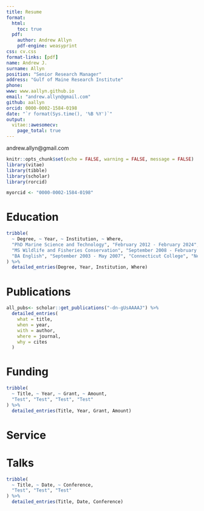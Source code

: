```yaml
---
title: Resume
format:
  html:
    toc: true
  pdf:
    author: Andrew Allyn
    pdf-engine: weasyprint
css: cv.css
format-links: [pdf]
name: Andrew J.
surname: Allyn
position: "Senior Research Manager"
address: "Gulf of Maine Research Institute"
phone: 
www: www.aallyn.github.io
email: "andrew.allyn@gmail.com"
github: aallyn
orcid: 0000-0002-1584-0198
date: "`r format(Sys.time(), '%B %Y')`"
output: 
  vitae::awesomecv:
    page_total: true
---
```


::: {.print-only .contact-block}
andrew.allyn@gmail.com
:::

```r
knitr::opts_chunk$set(echo = FALSE, warning = FALSE, message = FALSE)
library(vitae)
library(tibble)
library(scholar)
library(rorcid)

myorcid <- "0000-0002-1584-0198"
```

# Education

```r
tribble(
  ~ Degree, ~ Year, ~ Institution, ~ Where,
  "PhD Marine Science and Technology", "February 2012 - February 2024", "University of Massachusetts Amherst", "Amherst, MA",
  "MS Wildlife and Fisheries Conservation", "September 2008 - February 2012", "University of Massachusetts Amherst", "Amherst, MA",
  "BA English", "September 2003 - May 2007", "Connecticut College", "New London, CT"
) %>% 
  detailed_entries(Degree, Year, Institution, Where)
```

# Publications

```r
all_pubs<- scholar::get_publications("-dn-gUsAAAAJ") %>% 
  detailed_entries(
    what = title,
    when = year,
    with = author,
    where = journal,
    why = cites
  )
```

# Funding

```r
tribble(
  ~ Title, ~ Year, ~ Grant, ~ Amount,
  "Test", "Test", "Test", "Test"
) %>%
  detailed_entries(Title, Year, Grant, Amount)
```

# Service

# Talks

```r
tribble(
  ~ Title, ~ Date, ~ Conference,
  "Test", "Test", "Test"
) %>%
  detailed_entries(Title, Date, Conference)
```